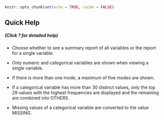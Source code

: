 ```r
knitr::opts_chunk$set(echo = TRUE, cache = FALSE)
```

## Quick Help
##### (Click ? for detailed help)

* Choose whether to see a summary report of all variables or the report for a single variable.

* Only numeric and categorical variables are shown when viewing a single variable.

* If there is more than one mode, a maximum of five modes are shown.

* If a categorical variable has more than 30 distinct values, only the top 29 values with the highest frequencies are displayed and the remaining are combined into OTHERS.

* Missing values of a categorical variable are converted to the value MISSING.